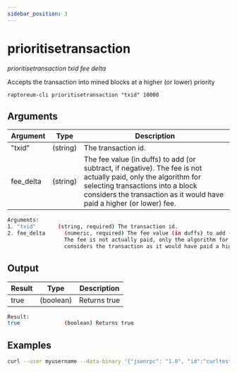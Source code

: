 ```yaml
---
sidebar_position: 3
---
```


# prioritisetransaction

*prioritisetransaction txid fee delta*

Accepts the transaction into mined blocks at a higher (or lower) priority

`raptoreum-cli prioritisetransaction "txid" 10000`

<!-- <ReactPlayer playing controls url={[
    {src: `${require('./assets/placeholder.webm').default}`, type: 'video/webm'}]} /> -->


## Arguments

| Argument | Type | Description |
|--|--|--|
| "txid" | (string) | The transaction id. |
| fee_delta | (string) | The fee value (in duffs) to add (or subtract, if negative). The fee is not actually paid, only the algorithm for selecting transactions into a block considers the transaction as it would have paid a higher (or lower) fee. |

```bash
Arguments:
1. "txid"       (string, required) The transaction id.
2. fee_delta      (numeric, required) The fee value (in duffs) to add (or subtract, if negative).
                  The fee is not actually paid, only the algorithm for selecting transactions into a block
                  considers the transaction as it would have paid a higher (or lower) fee.
```

## Output

| Result | Type | Description |
|--|--|--|
| true | (boolean) | Returns true |

```bash
Result:
true              (boolean) Returns true
```


## Examples

```bash
curl --user myusername --data-binary '{"jsonrpc": "1.0", "id":"curltest", "method": "prioritisetransaction", "params": ["txid", 10000] }' -H 'content-type: text/plain;' http://127.0.0.1:9998/
```

